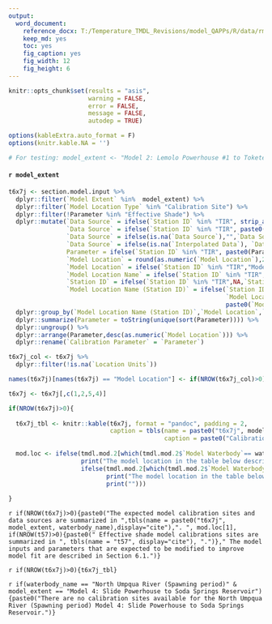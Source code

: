 ```yaml
---
output: 
  word_document:
    reference_docx: T:/Temperature_TMDL_Revisions/model_QAPPs/R/data/rmd_template.docx
    keep_md: yes
    toc: yes
    fig_caption: yes
    fig_width: 12
    fig_height: 6
---
```


```r

knitr::opts_chunk$set(results = "asis",
                      warning = FALSE,
                      error = FALSE,
                      message = FALSE,
                      autodep = TRUE)

options(kableExtra.auto_format = F)
options(knitr.kable.NA = '')

# For testing: model_extent <- "Model 2: Lemolo Powerhouse #1 to Toketee Reservoir"

```

#### `r model_extent`

```r

t6x7j <- section.model.input %>% 
  dplyr::filter(`Model Extent` %in%  model_extent) %>% 
  dplyr::filter(`Model Location Type` %in% "Calibration Site") %>%
  dplyr::filter(!Parameter %in% "Effective Shade") %>% 
  dplyr::mutate(`Data Source` = ifelse(`Station ID` %in% "TIR", strip_alpha(`Data Source`), `Data Source`),
                `Data Source` = ifelse(`Station ID` %in% "TIR", paste0(gsub(",.*$", "", `Data Source`)," (",stringi::stri_sub(`Data Source`,-4),")"), `Data Source`),
                `Data Source` = ifelse(is.na(`Data Source`),"",`Data Source`),
                `Data Source` = ifelse(is.na(`Interpolated Data`), `Data Source`, paste0("Derived data. ",`Data Source`)),
                Parameter = ifelse(`Station ID` %in% "TIR", paste0(Parameter," (TIR)"), Parameter),
                `Model Location` = round(as.numeric(`Model Location`),2),
                `Model Location` = ifelse(`Station ID` %in% "TIR","Model extent",`Model Location`),
                `Model Location Name` = ifelse(`Station ID` %in% "TIR","Model extent",`Model Location Name`),
                `Station ID` = ifelse(`Station ID` %in% "TIR",NA,`Station ID`),
                `Model Location Name (Station ID)` = ifelse(`Station ID` == "No Station ID" | is.na(`Station ID`),
                                                            `Model Location Name`,
                                                            paste0(`Model Location Name`, " (",`Station ID`,")")))%>% 
  dplyr::group_by(`Model Location Name (Station ID)`,`Model Location`,`Location Units`,`Data Source`) %>% 
  dplyr::summarize(Parameter = toString(unique(sort(Parameter)))) %>% 
  dplyr::ungroup() %>% 
  dplyr::arrange(Parameter,desc(as.numeric(`Model Location`))) %>% 
  dplyr::rename(`Calibration Parameter` = `Parameter`)

t6x7j_col <- t6x7j %>% 
  dplyr::filter(!is.na(`Location Units`))

names(t6x7j)[names(t6x7j) == "Model Location"] <- if(NROW(t6x7j_col)>0){paste0("Model Location (",unique(t6x7j_col$`Location Units`),")")}else{paste0("Model Location")}

t6x7j <- t6x7j[,c(1,2,5,4)]

if(NROW(t6x7j)>0){
  
  t6x7j_tbl <- knitr::kable(t6x7j, format = "pandoc", padding = 2,
                            caption = tbls(name = paste0("t6x7j", model_extent, waterbody_name),
                                           caption = paste0("Calibration sites and parameters used in the ", model_extent, " Heat Source Model.")))
  
  mod.loc <- ifelse(tmdl.mod.2[which(tmdl.mod.2$`Model Waterbody`== waterbody_name),]$mod_rmd %in% c("hs7","hs8","hs9"),
                    print("The model location in the table below describes the distance of each input from the most downstream model node."),
                    ifelse(tmdl.mod.2[which(tmdl.mod.2$`Model Waterbody`== waterbody_name),]$mod_rmd %in% c("hs6"),
                           print("The model location in the table below describes the distance of each input from the most upstream model node."),
                           print("")))
  
}

```

`r if(NROW(t6x7j)>0){paste0("The expected model calibration sites and data sources are summarized in ",tbls(name = paste0("t6x7j", model_extent, waterbody_name),display="cite"),". ", mod.loc[1], if(NROW(t57)>0){paste0(" Effective shade model calibrations sites are summarized in ", tbls(name = "t57", display="cite"), ".")}," The model inputs and parameters that are expected to be modified to improve model fit are described in Section 6.1.")}`

`r if(NROW(t6x7j)>0){t6x7j_tbl}`

`r if(waterbody_name == "North Umpqua River (Spawning period)" & model_extent == "Model 4: Slide Powerhouse to Soda Springs Reservoir"){paste0("There are no calibration sites available for the North Umpqua River (Spawning period) Model 4: Slide Powerhouse to Soda Springs Reservoir.")}`
